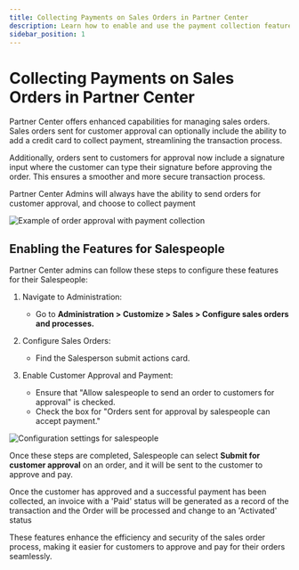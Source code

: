 ```yaml
---
title: Collecting Payments on Sales Orders in Partner Center
description: Learn how to enable and use the payment collection feature for sales orders in Partner Center
sidebar_position: 1
---
```


# Collecting Payments on Sales Orders in Partner Center

Partner Center offers enhanced capabilities for managing sales orders. Sales orders sent for customer approval can optionally include the ability to add a credit card to collect payment, streamlining the transaction process.

Additionally, orders sent to customers for approval now include a signature input where the customer can type their signature before approving the order. This ensures a smoother and more secure transaction process.

Partner Center Admins will always have the ability to send orders for customer approval, and choose to collect payment

![Example of order approval with payment collection](/img/commerce/orders/collect-payment-example.png)

## Enabling the Features for Salespeople

Partner Center admins can follow these steps to configure these features for their Salespeople:

1. Navigate to Administration:
   - Go to **Administration > Customize > Sales > Configure sales orders and processes.**

2. Configure Sales Orders:
   - Find the Salesperson submit actions card.

3. Enable Customer Approval and Payment:
   - Ensure that "Allow salespeople to send an order to customers for approval" is checked.
   - Check the box for "Orders sent for approval by salespeople can accept payment."

![Configuration settings for salespeople](/img/commerce/orders/salespeople-config.png)

Once these steps are completed, Salespeople can select **Submit for customer approval** on an order, and it will be sent to the customer to approve and pay.

Once the customer has approved and a successful payment has been collected, an invoice with a 'Paid' status will be generated as a record of the transaction and the Order will be processed and change to an 'Activated' status

These features enhance the efficiency and security of the sales order process, making it easier for customers to approve and pay for their orders seamlessly.